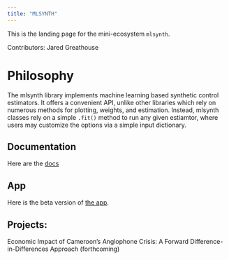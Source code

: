```yaml
---
title: "MLSYNTH"
---
```


This is the landing page for the mini-ecosystem `mlsynth`.

Contributors: Jared Greathouse

# Philosophy

The mlsynth library implements machine learning based synthetic control estimators. It offers a convenient API, unlike other libraries which rely on numerous methods for plotting, weights, and estimation. Instead, mlsynth classes rely on a simple `.fit()` method to run any given estiamtor, where users may customize the options via a simple input dictionary.

## Documentation

Here are the [docs](https://mlsynth.readthedocs.io)

## App

Here is the beta version of [the app](https://mlsynthapp.streamlit.app/).

## Projects:

Economic Impact of Cameroon’s Anglophone Crisis: A Forward Difference-in-Differences Approach (forthcoming)
